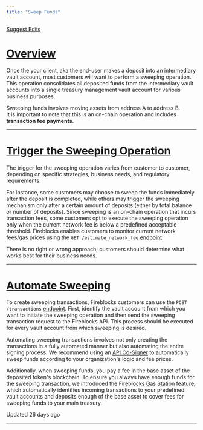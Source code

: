 ```yaml
---
title: "Sweep Funds"
---
```


[Suggest Edits](/edit/sweep-funds)

# [Overview](#overview)

Once the your client, aka the end-user makes a deposit into an intermediary vault account, most customers will want to perform a sweeping operation. This operation consolidates all deposited funds from the intermediary vault accounts into a single treasury management vault account for various business purposes.

Sweeping funds involves moving assets from address A to address B.  
It is important to note that this is an on-chain operation and includes **transaction fee payments**.

  

* * *

  
# [Trigger the Sweeping Operation](#trigger-the-sweeping-operation)

The trigger for the sweeping operation varies from customer to customer, depending on specific strategies, business needs, and regulatory requirements.

For instance, some customers may choose to sweep the funds immediately after the deposit is completed, while others may trigger the sweeping mechanism only after a certain amount of deposits (either by total balance or number of deposits). Since sweeping is an on-chain operation that incurs transaction fees, some customers opt to execute the sweeping operation only when the current network fee is below a predefined acceptable threshold. Fireblocks enables customers to monitor current network fees/gas prices using the `GET /estimate_network_fee` [endpoint](/reference/estimatenetworkfee).

There is no right or wrong approach; customers should determine what works best for their business needs.

  

* * *

# [Automate Sweeping](#automate-sweeping)

To create sweeping transactions, Fireblocks customers can use the `POST /transactions` [endpoint](/reference/createtransaction). First, identify the vault account from which you want to initiate the sweeping operation and then send the sweeping transaction request to the Fireblocks API. This process should be executed for every vault account from which sweeping is desired.

Automating sweeping transactions involves not only creating the transactions in a fully automated manner but also automating the entire signing process. We recommend using an [API Co-Signer](/docs/deploy-api-co-signer) to automatically sweep funds according to your organization's logic and fee prices.

Additionally, when sweeping funds, you pay a fee in the base asset of the deposited token's blockchain. To ensure you always have enough funds for the sweeping transaction, we introduced the [Fireblocks Gas Station](/docs/work-with-gas-station) feature, which automatically identifies incoming transactions to your predefined vault accounts and deposits enough of the base asset to cover fees for sweeping funds to your main treasury.

Updated 26 days ago

* * *